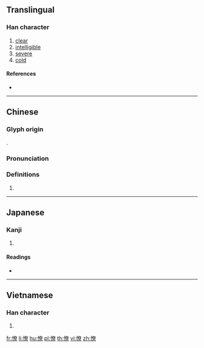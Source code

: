 ==Translingual==

===Han character===
{{Han char|rn=61|rad=心|as=12|sn=15|four=94096|canj=PKCF|ids=⿰忄尞}}

# [[clear]]
# [[intelligible]]
# [[severe]]
# [[cold]]

====References====
* {{Han ref|kx=0403.380|dkj=11258|dj=0744.070|hdz=42353.130|uh=61AD|ud=25005|bh=E5A4|bd=58788}}

----

==Chinese==
{{zh-forms}}

===Glyph origin===
{{Han etym}}
{{Han compound|心|尞|c1=s|c2=p|t1=heart|ls=psc}}.

===Pronunciation===
{{zh-pron
|m=liǎo
|c=liu5
|mn=qz,tw,xm,zz:liáu
|mc=y
|oc=y
|ma=
|cat=a
}}

===Definitions===
{{zh-hanzi}}

# {{rfdef|lang=zh}}

----

==Japanese==

===Kanji===
{{ja-kanji|grade=|rs=心12}}

# {{defn|lang=ja|sort=心12}}

====Readings====
* {{ja-readings|on=[[りょう]] (ryō)|kun=[[さとい]] (satoi)}}

----

==Vietnamese==

===Han character===
{{vi-readings|rs=心12|hanviet=trêu}}

# {{defn|lang=vi|sort=心12}}

[[fr:憭]]
[[li:憭]]
[[hu:憭]]
[[pl:憭]]
[[th:憭]]
[[vi:憭]]
[[zh:憭]]